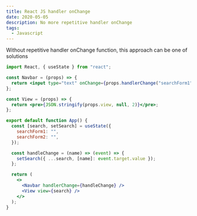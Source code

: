 ```yaml
---
title: React JS handler onChange
date: 2020-05-05
description: No more repetitive handler onChange
tags:
  - Javascript
---
```


Without repetitive handler onChange function, this approach can be one of solutions

```jsx
import React, { useState } from "react";

const Navbar = (props) => {
  return <input type="text" onChange={props.handlerChange("searchForm1")} />;
};

const View = (props) => {
  return <pre>{JSON.stringify(props.view, null, 2)}</pre>;
};

export default function App() {
  const [search, setSearch] = useState({
    searchForm1: "",
    searchForm2: "",
  });

  const handleChange = (name) => (event) => {
    setSearch({ ...search, [name]: event.target.value });
  };

  return (
    <>
      <Navbar handlerChange={handleChange} />
      <View view={search} />
    </>
  );
}
```
